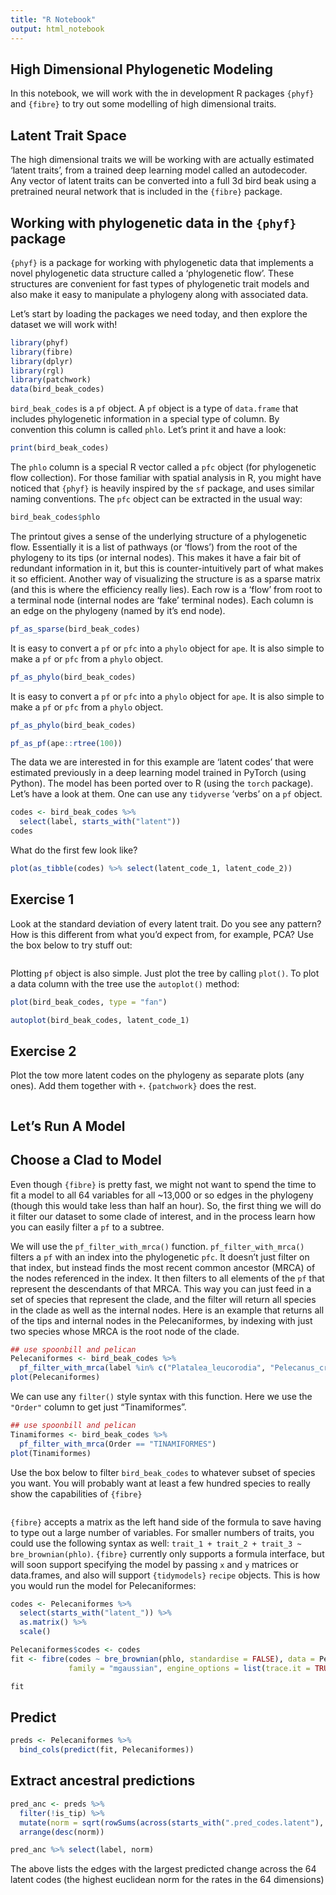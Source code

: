 ```yaml
---
title: "R Notebook"
output: html_notebook
---
```


## High Dimensional Phylogenetic Modeling

In this notebook, we will work with the in development R packages `{phyf}` and `{fibre}` to try out some modelling of high dimensional traits.

## Latent Trait Space

The high dimensional traits we will be working with are actually estimated 'latent traits', from a trained deep learning model called an autodecoder. Any vector of latent traits can be converted into a full 3d bird beak using a pretrained neural network that is included in the `{fibre}` package.

## Working with phylogenetic data in the `{phyf}` package

`{phyf}` is a package for working with phylogenetic data that implements a novel phylogenetic data structure called a 'phylogenetic flow'. These structures are convenient for fast types of phylogenetic trait models and also make it easy to manipulate a phylogeny along with associated data.

Let's start by loading the packages we need today, and then explore the dataset we will work with!

```r
library(phyf)
library(fibre)
library(dplyr)
library(rgl)
library(patchwork)
data(bird_beak_codes)
```

`bird_beak_codes` is a `pf` object. A `pf` object is a type of `data.frame` that includes phylogenetic information in a special type of column. By convention this column is called `phlo`. Let's print it and have a look:

```r
print(bird_beak_codes)
```

The `phlo` column is a special R vector called a `pfc` object (for phylogenetic flow collection). For those familiar with spatial analysis in R, you might have noticed that `{phyf}` is heavily inspired by the `sf` package, and uses similar naming conventions. The `pfc` object can be extracted in the usual way:

```r
bird_beak_codes$phlo
```

The printout gives a sense of the underlying structure of a phylogenetic flow. Essentially it is a list of pathways (or 'flows') from the root of the phylogeny to its tips (or internal nodes). This makes it have a fair bit of redundant information in it, but this is counter-intuitively part of what makes it so efficient. Another way of visualizing the structure is as a sparse matrix (and this is where the efficiency really lies). Each row is a 'flow' from root to a terminal node (internal nodes are 'fake' terminal nodes). Each column is an edge on the phylogeny (named by it's end node).

```r
pf_as_sparse(bird_beak_codes)
```

It is easy to convert a `pf` or `pfc` into a `phylo` object for `ape`. It is also simple to make a `pf` or `pfc` from a `phylo` object.

```r
pf_as_phylo(bird_beak_codes)
```

It is easy to convert a `pf` or `pfc` into a `phylo` object for `ape`. It is also simple to make a `pf` or `pfc` from a `phylo` object.

```r
pf_as_phylo(bird_beak_codes)
```

```r
pf_as_pf(ape::rtree(100))
```

The data we are interested in for this example are 'latent codes' that were estimated previously in a deep learning model trained in PyTorch (using Python). The model has been ported over to R (using the `torch` package). Let's have a look at them. One can use any `tidyverse` 'verbs' on a `pf` object.

```r
codes <- bird_beak_codes %>%
  select(label, starts_with("latent"))
codes
```

What do the first few look like?

```r
plot(as_tibble(codes) %>% select(latent_code_1, latent_code_2))
```

## Exercise 1

Look at the standard deviation of every latent trait. Do you see any pattern? How is this different from what you'd expect from, for example, PCA? Use the box below to try stuff out:

```r

```

Plotting `pf` object is also simple. Just plot the tree by calling `plot()`. To plot a data column with the tree use the `autoplot()` method:

```r
plot(bird_beak_codes, type = "fan")
```

```r
autoplot(bird_beak_codes, latent_code_1)
```

## Exercise 2

Plot the tow more latent codes on the phylogeny as separate plots (any ones). Add them together with `+`. `{patchwork}` does the rest.

```r

```

## Let's Run A Model

## Choose a Clad to Model

Even though `{fibre}` is pretty fast, we might not want to spend the time to fit a model to all 64 variables for all \~13,000 or so edges in the phylogeny (though this would take less than half an hour). So, the first thing we will do it filter our dataset to some clade of interest, and in the process learn how you can easily filter a `pf` to a subtree.

We will use the `pf_filter_with_mrca()` function. `pf_filter_with_mrca()` filters a `pf` with an index into the phylogenetic `pfc`. It doesn't just filter on that index, but instead finds the most recent common ancestor (MRCA) of the nodes referenced in the index. It then filters to all elements of the `pf` that represent the descendants of that MRCA. This way you can just feed in a set of species that represent the clade, and the filter will return all species in the clade as well as the internal nodes. Here is an example that returns all of the tips and internal nodes in the Pelecaniformes, by indexing with just two species whose MRCA is the root node of the clade.

```r
## use spoonbill and pelican
Pelecaniformes <- bird_beak_codes %>%
  pf_filter_with_mrca(label %in% c("Platalea_leucorodia", "Pelecanus_crispus"))
plot(Pelecaniformes)
```

We can use any `filter()` style syntax with this function. Here we use the `"Order"` column to get just "Tinamiformes".

```r
## use spoonbill and pelican
Tinamiformes <- bird_beak_codes %>%
  pf_filter_with_mrca(Order == "TINAMIFORMES")
plot(Tinamiformes)
```

Use the box below to filter `bird_beak_codes` to whatever subset of species you want. You will probably want at least a few hundred species to really show the capabilities of `{fibre}`

```r



```

`{fibre}` accepts a matrix as the left hand side of the formula to save having to type out a large number of variables. For smaller numbers of traits, you could use the following syntax as well: `trait_1 + trait_2 + trait_3 ~ bre_brownian(phlo)`. `{fibre}` currently only supports a formula interface, but will soon support specifying the model by passing `x` and `y` matrices or data.frames, and also will support `{tidymodels}` `recipe` objects. This is how you would run the model for Pelecaniformes:

```r
codes <- Pelecaniformes %>%
  select(starts_with("latent_")) %>%
  as.matrix() %>%
  scale()

Pelecaniformes$codes <- codes
fit <- fibre(codes ~ bre_brownian(phlo, standardise = FALSE), data = Pelecaniformes, engine = "glmnet",
             family = "mgaussian", engine_options = list(trace.it = TRUE))

fit
```

## Predict

```r
preds <- Pelecaniformes %>%
  bind_cols(predict(fit, Pelecaniformes))
```

## Extract ancestral predictions

```r
pred_anc <- preds %>%
  filter(!is_tip) %>%
  mutate(norm = sqrt(rowSums(across(starts_with(".pred_codes.latent"), ~.x^2)))) %>%
  arrange(desc(norm))

pred_anc %>% select(label, norm)
```

The above lists the edges with the largest predicted change across the 64 latent codes (the highest euclidean norm for the rates in the 64 dimensions)

